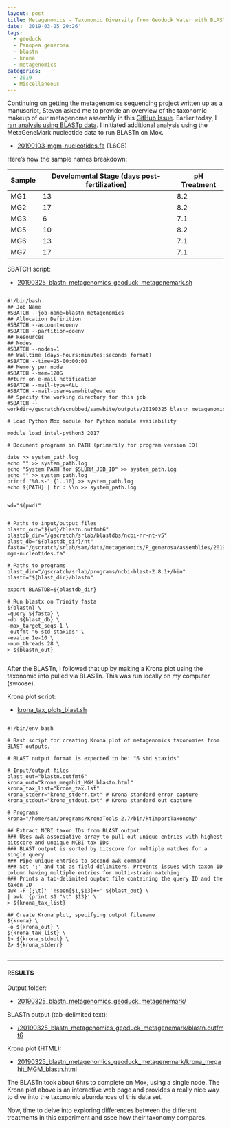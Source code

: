 ```yaml
---
layout: post
title: Metagenomics - Taxonomic Diversity from Geoduck Water with BLASTn and Krona Plots
date: '2019-03-25 20:26'
tags:
  - geoduck
  - Panopea generosa
  - blastn
  - krona
  - metagenomics
categories:
  - 2019
  - Miscellaneous
---
```

Continuing on getting the metagenomics sequencing project written up as a manuscript, Steven asked me to provide an overview of the taxonomic makeup of our metagenome assembly in this [GitHub Issue](https://github.com/RobertsLab/resources/issues/547). Earlier today, I [ran analysis using BLASTp data](https://robertslab.github.io/sams-notebook/2019/03/25/Metagenomics-Taxonomic-Diversity-from-Geoduck-Water-with-BLASTp-and-Krona-plots.html). I initiated additional analysis using the MetaGeneMark nucleotide data to run BLASTn on Mox.

- [20190103-mgm-nucleotides.fa](http://gannet.fish.washington.edu/Atumefaciens/20190103_metagenomics_geo_metagenemark/20190103-mgm-nucleotides.fa) (1.6GB)

Here's how the sample names breakdown:

| Sample | Develomental Stage (days post-fertilization) | pH Treatment |
|--------|-------------------------|--------------|
| MG1    | 13                      | 8.2          |
| MG2    | 17                      | 8.2          |
| MG3    | 6                       | 7.1          |
| MG5    | 10                      | 8.2          |
| MG6    | 13                      | 7.1          |
| MG7    | 17                      | 7.1          |

SBATCH script:

- [20190325_blastn_metagenomics_geoduck_metagenemark.sh](https://github.com/RobertsLab/sams-notebook/blob/master/sbatch_scripts/20190325_blastn_metagenomics_geoduck_metagenemark.sh)

<pre><code>
#!/bin/bash
## Job Name
#SBATCH --job-name=blastn_metagenomics
## Allocation Definition
#SBATCH --account=coenv
#SBATCH --partition=coenv
## Resources
## Nodes
#SBATCH --nodes=1
## Walltime (days-hours:minutes:seconds format)
#SBATCH --time=25-00:00:00
## Memory per node
#SBATCH --mem=120G
##turn on e-mail notification
#SBATCH --mail-type=ALL
#SBATCH --mail-user=samwhite@uw.edu
## Specify the working directory for this job
#SBATCH --workdir=/gscratch/scrubbed/samwhite/outputs/20190325_blastn_metagenomics_geoduck_metagenemark

# Load Python Mox module for Python module availability

module load intel-python3_2017

# Document programs in PATH (primarily for program version ID)

date >> system_path.log
echo "" >> system_path.log
echo "System PATH for $SLURM_JOB_ID" >> system_path.log
echo "" >> system_path.log
printf "%0.s-" {1..10} >> system_path.log
echo ${PATH} | tr : \\n >> system_path.log


wd="$(pwd)"


# Paths to input/output files
blastn_out="${wd}/blastn.outfmt6"
blastdb_dir="/gscratch/srlab/blastdbs/ncbi-nr-nt-v5"
blast_db="${blastdb_dir}/nt"
fasta="/gscratch/srlab/sam/data/metagenomics/P_generosa/assemblies/20190103-mgm-nucleotides.fa"

# Paths to programs
blast_dir="/gscratch/srlab/programs/ncbi-blast-2.8.1+/bin"
blastn="${blast_dir}/blastn"

export BLASTDB=${blastdb_dir}

# Run blastx on Trinity fasta
${blastn} \
-query ${fasta} \
-db ${blast_db} \
-max_target_seqs 1 \
-outfmt "6 std staxids" \
-evalue 1e-10 \
-num_threads 28 \
> ${blastn_out}

</code></pre>


After the BLASTn, I followed that up by making a Krona plot using the taxonomic info pulled via BLASTn. This was run locally on my computer (swoose).

Krona plot script:

- [krona_tax_plots_blast.sh](http://gannet.fish.washington.edu/Atumefaciens/20190325_blastn_metagenomics_geoduck_metagenemark/krona_tax_plots_blast.sh)


<pre><code>
#!/bin/env bash

# Bash script for creating Krona plot of metagenomics taxonomies from BLAST outputs.

# BLAST output format is expected to be: "6 std staxids"

# Input/output files
blast_out="blastn.outfmt6"
krona_out="krona_megahit_MGM_blastn.html"
krona_tax_list="krona_tax.lst"
krona_stderr="krona_stderr.txt" # Krona standard error capture
krona_stdout="krona_stdout.txt" # Krona standard out capture

# Programs
krona="/home/sam/programs/KronaTools-2.7/bin/ktImportTaxonomy"

## Extract NCBI taxon IDs from BLAST output
### Uses awk associative array to pull out unique entries with highest bitscore and unqique NCBI tax IDs
### BLAST output is sorted by bitscore for multiple matches for a single query
### Pipe unique entries to second awk command
### Set ';' and tab as field delimiters. Prevents issues with taxon ID column having multiple entries for multi-strain matching
### Prints a tab-delimited ouptut file containing the query ID and the taxon ID
awk -F'[;\t]' '!seen[$1,$13]++' ${blast_out} \
| awk '{print $1 "\t" $13}' \
> ${krona_tax_list}

## Create Krona plot, specifying output filename
${krona} \
-o ${krona_out} \
${krona_tax_list} \
1> ${krona_stdout} \
2> ${krona_stderr}

</code></pre>

---

#### RESULTS

Output folder:

- [20190325_blastn_metagenomics_geoduck_metagenemark/](http://gannet.fish.washington.edu/Atumefaciens/20190325_blastn_metagenomics_geoduck_metagenemark/)

BLASTn output (tab-delimited text):

- [/20190325_blastn_metagenomics_geoduck_metagenemark/blastn.outfmt6](http://gannet.fish.washington.edu/Atumefaciens/20190325_blastn_metagenomics_geoduck_metagenemark/blastn.outfmt6)

Krona plot (HTML):

- [20190325_blastn_metagenomics_geoduck_metagenemark/krona_megahit_MGM_blastn.html](http://gannet.fish.washington.edu/Atumefaciens/20190325_blastn_metagenomics_geoduck_metagenemark/krona_megahit_MGM_blastn.html)

The BLASTn took about 6hrs to complete on Mox, using a single node. The Krona plot above is an interactive web page and provides a really nice way to dive into the taxonomic abundances of this data set.

Now, time to delve into exploring differences between the different treatments in this experiment and ssee how their taxonomy compares.
